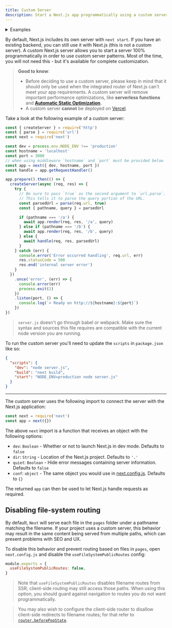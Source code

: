 ```yaml
---
title: Custom Server
description: Start a Next.js app programmatically using a custom server.
---
```


<details>
  <summary>
    Examples
  </summary>

- [Custom Server](https://github.com/vercel/next.js/tree/canary/examples/custom-server)
- [SSR Caching](https://github.com/vercel/next.js/tree/canary/examples/ssr-caching)

</details>

By default, Next.js includes its own server with `next start`. If you have an existing backend, you can still use it with Next.js (this is not a custom server). A custom Next.js server allows you to start a server 100% programmatically in order to use custom server patterns. Most of the time, you will not need this - but it's available for complete customization.

> **Good to know**:
>
> - Before deciding to use a custom server, please keep in mind that it should only be used when the integrated router of Next.js can't meet your app requirements. A custom server will remove important performance optimizations, like **serverless functions** and **[Automatic Static Optimization](/docs/pages/building-your-application/rendering/automatic-static-optimization).**
> - A custom server **cannot** be deployed on [Vercel](https://vercel.com/solutions/nextjs).

Take a look at the following example of a custom server:

```js filename="server.js"
const { createServer } = require('http')
const { parse } = require('url')
const next = require('next')

const dev = process.env.NODE_ENV !== 'production'
const hostname = 'localhost'
const port = 3000
// when using middleware `hostname` and `port` must be provided below
const app = next({ dev, hostname, port })
const handle = app.getRequestHandler()

app.prepare().then(() => {
  createServer(async (req, res) => {
    try {
      // Be sure to pass `true` as the second argument to `url.parse`.
      // This tells it to parse the query portion of the URL.
      const parsedUrl = parse(req.url, true)
      const { pathname, query } = parsedUrl

      if (pathname === '/a') {
        await app.render(req, res, '/a', query)
      } else if (pathname === '/b') {
        await app.render(req, res, '/b', query)
      } else {
        await handle(req, res, parsedUrl)
      }
    } catch (err) {
      console.error('Error occurred handling', req.url, err)
      res.statusCode = 500
      res.end('internal server error')
    }
  })
    .once('error', (err) => {
      console.error(err)
      process.exit(1)
    })
    .listen(port, () => {
      console.log(`> Ready on http://${hostname}:${port}`)
    })
})
```

> `server.js` doesn't go through babel or webpack. Make sure the syntax and sources this file requires are compatible with the current node version you are running.

To run the custom server you'll need to update the `scripts` in `package.json` like so:

```json filename="package.json"
{
  "scripts": {
    "dev": "node server.js",
    "build": "next build",
    "start": "NODE_ENV=production node server.js"
  }
}
```

---

The custom server uses the following import to connect the server with the Next.js application:

```js
const next = require('next')
const app = next({})
```

The above `next` import is a function that receives an object with the following options:

- `dev`: `Boolean` - Whether or not to launch Next.js in dev mode. Defaults to `false`
- `dir`: `String` - Location of the Next.js project. Defaults to `'.'`
- `quiet`: `Boolean` - Hide error messages containing server information. Defaults to `false`
- `conf`: `object` - The same object you would use in [next.config.js](/docs/pages/api-reference/next-config-js). Defaults to `{}`

The returned `app` can then be used to let Next.js handle requests as required.

## Disabling file-system routing

By default, `Next` will serve each file in the `pages` folder under a pathname matching the filename. If your project uses a custom server, this behavior may result in the same content being served from multiple paths, which can present problems with SEO and UX.

To disable this behavior and prevent routing based on files in `pages`, open `next.config.js` and disable the `useFileSystemPublicRoutes` config:

```js filename="next.config.js"
module.exports = {
  useFileSystemPublicRoutes: false,
}
```

> Note that `useFileSystemPublicRoutes` disables filename routes from SSR; client-side routing may still access those paths. When using this option, you should guard against navigation to routes you do not want programmatically.

> You may also wish to configure the client-side router to disallow client-side redirects to filename routes; for that refer to [`router.beforePopState`](/docs/pages/api-reference/functions/use-router#routerbeforepopstate).
